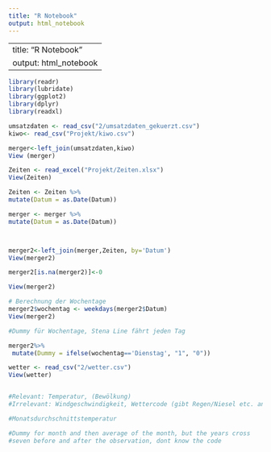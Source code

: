 ```yaml
---
title: "R Notebook"
output: html_notebook
---
```

---
title: "R Notebook"
output: html_notebook
---


```r
library(readr)
library(lubridate)
library(ggplot2)
library(dplyr)
library(readxl)

umsatzdaten <- read_csv("2/umsatzdaten_gekuerzt.csv")
kiwo<- read_csv("Projekt/kiwo.csv")

merger<-left_join(umsatzdaten,kiwo)
View (merger)

Zeiten <- read_excel("Projekt/Zeiten.xlsx")
View(Zeiten)

Zeiten <- Zeiten %>% 
mutate(Datum = as.Date(Datum)) 

merger <- merger %>% 
mutate(Datum = as.Date(Datum)) 



merger2<-left_join(merger,Zeiten, by='Datum')
View(merger2)

merger2[is.na(merger2)]<-0

View(merger2)

```

```r
# Berechnung der Wochentage
merger2$wochentag <- weekdays(merger2$Datum)
View(merger2)

#Dummy für Wochentage, Stena Line fährt jeden Tag

merger2%>%
 mutate(Dummy = ifelse(wochentag=='Dienstag', "1", "0"))


```


```r

wetter <- read_csv("2/wetter.csv")
View(wetter)


#Relevant: Temperatur, (Bewölkung)
#Irrelevant: Windgeschwindigkeit, Wettercode (gibt Regen/Niesel etc. an), (zu viele NAs um das zu verwenden)

#Monatsdurchschnittstemperatur

#Dummy for month and then average of the month, but the years cross
#seven before and after the observation, dont know the code


```
